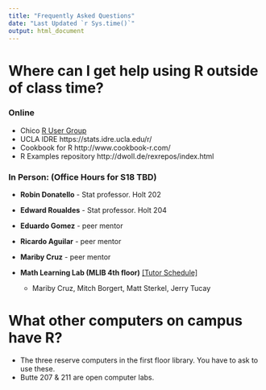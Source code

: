 ```yaml
---
title: "Frequently Asked Questions"
date: "Last Updated `r Sys.time()`"
output: html_document
---
```


# Where can I get help using R outside of class time? 

### Online
* Chico [R User Group](https://groups.google.com/forum/#!forum/chico-rug)
* UCLA IDRE https://stats.idre.ucla.edu/r/ 
* Cookbook for R http://www.cookbook-r.com/
* R Examples repository http://dwoll.de/rexrepos/index.html 


### In Person: (Office Hours for S18 TBD)

* **Robin Donatello** - Stat professor. Holt 202
    
* **Edward Roualdes** - Stat professor. Holt 204

* **Eduardo Gomez** - peer mentor

* **Ricardo Aguilar** - peer mentor

* **Mariby Cruz** - peer mentor

* **Math Learning Lab (MLIB 4th floor)** [[Tutor Schedule]](https://docs.google.com/spreadsheets/d/1xNQMfxpnIiS5bUCS9jB2_EE1Sc4C06JRaw6jyEO3nVE/edit#gid=0)
    - Mariby Cruz, Mitch Borgert, Matt Sterkel, Jerry Tucay


# What other computers on campus have R? 

* The three reserve computers in the first floor library. You have to ask to use these. 
* Butte 207 & 211 are open computer labs.

    
    


    
    